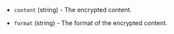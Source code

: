 <!-- Code generated from the comments of the Config struct in datasource/content/data.go; DO NOT EDIT MANUALLY -->

- `content` (string) - The encrypted content.

- `format` (string) - The format of the encrypted content.

<!-- End of code generated from the comments of the Config struct in datasource/content/data.go; -->
